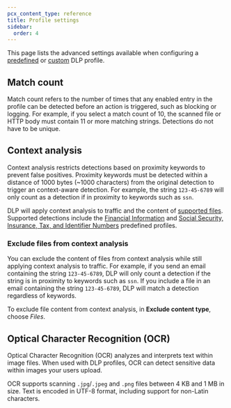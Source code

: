```yaml
---
pcx_content_type: reference
title: Profile settings
sidebar:
  order: 4
---
```



This page lists the advanced settings available when configuring a [predefined](/cloudflare-one/policies/data-loss-prevention/dlp-profiles/predefined-profiles/) or [custom](/cloudflare-one/policies/data-loss-prevention/dlp-profiles/#build-a-custom-profile) DLP profile.

## Match count

Match count refers to the number of times that any enabled entry in the profile can be detected before an action is triggered, such as blocking or logging. For example, if you select a match count of 10, the scanned file or HTTP body must contain 11 or more matching strings. Detections do not have to be unique.

## Context analysis

Context analysis restricts detections based on proximity keywords to prevent false positives. Proximity keywords must be detected within a distance of 1000 bytes (~1000 characters) from the original detection to trigger an context-aware detection. For example, the string `123-45-6789` will only count as a detection if in proximity to keywords such as `ssn`.

DLP will apply context analysis to traffic and the content of [supported files](/cloudflare-one/policies/data-loss-prevention/#supported-file-types). Supported detections include the [Financial Information](/cloudflare-one/policies/data-loss-prevention/dlp-profiles/predefined-profiles/#financial-information) and [Social Security, Insurance, Tax, and Identifier Numbers](/cloudflare-one/policies/data-loss-prevention/dlp-profiles/predefined-profiles/#social-security-insurance-tax-and-identifier-numbers) predefined profiles.

### Exclude files from context analysis

You can exclude the content of files from context analysis while still applying context analysis to traffic. For example, if you send an email containing the string `123-45-6789`, DLP will only count a detection if the string is in proximity to keywords such as `ssn`. If you include a file in an email containing the string `123-45-6789`, DLP will match a detection regardless of keywords.

To exclude file content from context analysis, in **Exclude content type**, choose _Files_.

## Optical Character Recognition (OCR) <Badge text="Beta" variant="caution" size="small" />

Optical Character Recognition (OCR) analyzes and interprets text within image files. When used with DLP profiles, OCR can detect sensitive data within images your users upload.

OCR supports scanning `.jpg`/`.jpeg` and `.png` files between 4 KB and 1 MB in size. Text is encoded in UTF-8 format, including support for non-Latin characters.
